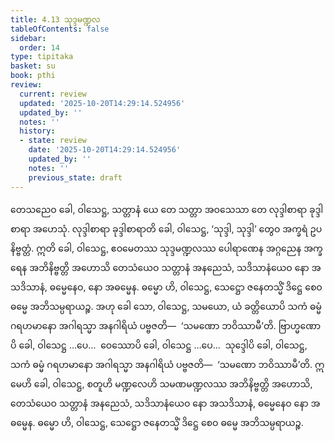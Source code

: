 ```yaml
---
title: 4.13 သုဒ္ဒမဏ္ဍလ
tableOfContents: false
sidebar:
  order: 14
type: tipitaka
basket: su
book: pthi
review:
  current: review
  updated: '2025-10-20T14:29:14.524956'
  updated_by: ''
  notes: ''
  history:
  - state: review
    date: '2025-10-20T14:29:14.524956'
    updated_by: ''
    notes: ''
    previous_state: draft
---
```



<DynamicBreadcrumb />


<ReviewStatus review={frontmatter.review} showDetails={true} />

<HypothesisAnnotation frontmatter={frontmatter} />

<Division number="134" book="pthi" e="ch" v="8" p="79">

<Paragraph number="276" book="pthi">
တေသညေဝ ခေါ, ဝါသေဋ္ဌ, သတ္တာနံ ယေ တေ သတ္တာ အဝသေသာ တေ လုဒ္ဒါစာရာ ခုဒ္ဒါစာရာ အဟေသုံ. လုဒ္ဒါစာရာ ခုဒ္ဒါစာရာတိ ခေါ, ဝါသေဋ္ဌ, ‘သုဒ္ဒါ, သုဒ္ဒါ’ တွေဝ အက္ခရံ ဥပနိဗ္ဗတ္တံ. ဣတိ ခေါ, ဝါသေဋ္ဌ, ဧဝမေတဿ သုဒ္ဒမဏ္ဍလဿ ပေါရာဏေန အဂ္ဂညေန အက္ခရေန အဘိနိဗ္ဗတ္တိ အဟောသိ တေသံယေဝ သတ္တာနံ အနညေသံ, သဒိသာနံယေဝ နော အသဒိသာနံ, ဓမ္မေနေဝ, နော အဓမ္မေန. ဓမ္မော ဟိ, ဝါသေဋ္ဌ, သေဋ္ဌော ဇနေတသ္မိံ ဒိဋ္ဌေ စေဝ ဓမ္မေ အဘိသမ္ပရာယဉ္စ.
</Paragraph>

</Division>
<Division number="135" book="pthi" e="ch" v="8" p="79">

<Paragraph number="277" book="pthi">
အဟု ခေါ သော, ဝါသေဋ္ဌ, သမယော, ယံ ခတ္တိယောပိ သကံ ဓမ္မံ ဂရဟမာနော အဂါရသ္မာ အနဂါရိယံ ပဗ္ဗဇတိ—  ‘သမဏော ဘဝိဿာမီ’တိ. ဗြာဟ္မဏောပိ ခေါ, ဝါသေဋ္ဌ …ပေ…  ဝေဿောပိ ခေါ, ဝါသေဋ္ဌ …ပေ…  သုဒ္ဒေါပိ ခေါ, ဝါသေဋ္ဌ, သကံ ဓမ္မံ ဂရဟမာနော အဂါရသ္မာ အနဂါရိယံ ပဗ္ဗဇတိ—  ‘သမဏော ဘဝိဿာမီ’တိ. ဣမေဟိ ခေါ, ဝါသေဋ္ဌ, စတူဟိ မဏ္ဍလေဟိ သမဏမဏ္ဍလဿ အဘိနိဗ္ဗတ္တိ အဟောသိ, တေသံယေဝ သတ္တာနံ အနညေသံ, သဒိသာနံယေဝ နော အသဒိသာနံ, ဓမ္မေနေဝ နော အဓမ္မေန. ဓမ္မော ဟိ, ဝါသေဋ္ဌ, သေဋ္ဌော ဇနေတသ္မိံ ဒိဋ္ဌေ စေဝ ဓမ္မေ အဘိသမ္ပရာယဉ္စ.
</Paragraph>
</Division>